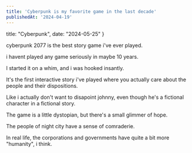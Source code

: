 ```yaml
---
title: 'Cyberpunk is my favorite game in the last decade'
publishedAt: '2024-04-19'
---
```


  title: "Cyberpunk",
  date: "2024-05-25"
}


cyberpunk 2077 is the best story game i've ever played.

i havent played any game seriously in maybe 10 years.

I started it on a whim, and i was hooked insantly.

It's the first interactive story i've played where you actually care about the people and their dispositions.

Like i actually don't want to disapoint johnny, even though he's a fictional character in a fictional story.


The game is a little dystopian, but there's a small glimmer of hope.

The people of night city have a sense of comraderie. 

In real life, the corporations and governments have quite a bit more "humanity", i think.